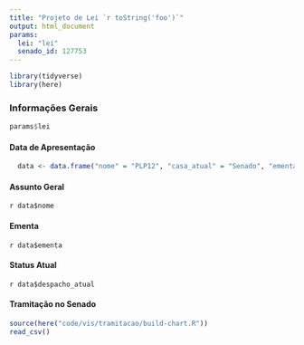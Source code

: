 ```yaml
---
title: "Projeto de Lei `r toString('foo')`"
output: html_document
params:
  lei: "lei"
  senado_id: 127753
---
```

```r
library(tidyverse)
library(here)
```


### Informações Gerais

```r
params$lei
```

#### Data de Apresentação

```r
  data <- data.frame("nome" = "PLP12", "casa_atual" = "Senado", "ementa" = "foo", "despacho_atual" = "foo", "ultimos_eventos" = "foo")

```

#### Assunto Geral
`r data$nome`

#### Ementa
`r data$ementa`

#### Status Atual
`r data$despacho_atual`

#### Tramitação no Senado
```r
source(here("code/vis/tramitacao/build-chart.R"))
read_csv()
```

